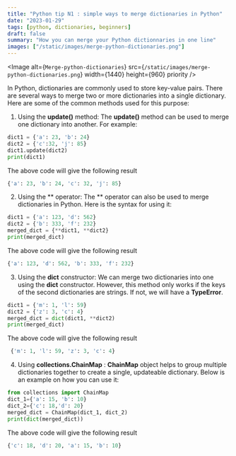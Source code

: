 ```yaml
---
title: "Python tip N1 : simple ways to merge dictionaries in Python"
date: "2023-01-29"
tags: [python, dictionaries, beginners]
draft: false
summary: "How you can merge your Python dictionnaries in one line"
images: ["/static/images/merge-python-dictionaries.png"]
---
```


<Image
  alt={`Merge-python-dictionaries`}
  src={`/static/images/merge-python-dictionaries.png`}
  width={1440}
  height={960}
  priority
/>

In Python, dictionaries are commonly used to store key-value pairs. There are several ways to merge two or more dictionaries into a single dictionary. Here are some of the common methods used for this purpose:

1. Using the **update()** method: The **update()** method can be used to merge one dictionary into another. For example:

```python
dict1 = {'a': 23, 'b': 24}
dict2 = {'c':32, 'j': 85}
dict1.update(dict2)
print(dict1)
```

The above code will give the following result

```python
{'a': 23, 'b': 24, 'c': 32, 'j': 85}
```

2. Using the ** operator: The ** operator can also be used to merge dictionaries in Python. Here is the syntax for using it:

```python
dict1 = {'a': 123, 'd': 562}
dict2 = {'b': 333, 'f': 232}
merged_dict = {**dict1, **dict2}
print(merged_dict)
```

The above code will give the following result

```python
{'a': 123, 'd': 562, 'b': 333, 'f': 232}
```

3. Using the **dict** constructor: We can merge two dictionaries into one using the **dict** constructor. However, this method only works if the keys of the second dictionaries are strings. If not, we will have a **TypeError**.

```python
dict1 = {'m': 1, 'l': 59}
dict2 = {'z': 3, 'c': 4}
merged_dict = dict(dict1, **dict2)
print(merged_dict)
```

The above code will give the following result

```python
 {'m': 1, 'l': 59, 'z': 3, 'c': 4}
```

4. Using **collections.ChainMap** : **ChainMap** object helps to group multiple dictionaries together to create a single, updateable dictionary. Below is an example on how you can use it:

```python
from collections import ChainMap
dict_1={'a': 15, 'b': 10}
dict_2={'c': 18,'d': 20}
merged_dict = ChainMap(dict_1, dict_2)
print(dict(merged_dict))
```

The above code will give the following result

```python
{'c': 18, 'd': 20, 'a': 15, 'b': 10}
```
